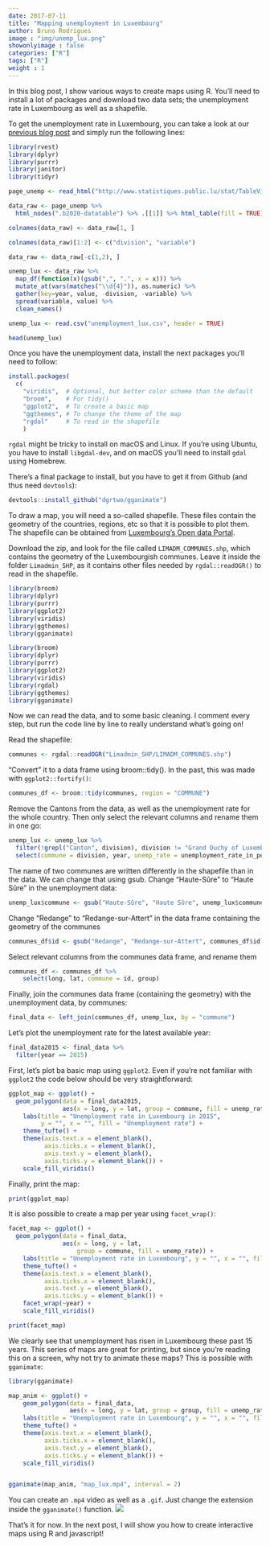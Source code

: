 ```yaml
---
date: 2017-07-11
title: "Mapping unemployment in Luxembourg"
author: Bruno Rodrigues
image : "img/unemp_lux.png"
showonlyimage : false
categories: ["R"]
tags: ["R"]
weight : 1
---
```


In this blog post, I show various ways to create maps using R. You'll need to install a lot of
packages and download two data sets; the unemployment rate in Luxembourg as well as a shapefile.

To get the unemployment rate in Luxembourg, you can take a look at our [previous blog post](http://rdata.lu/portfolio/2017-04-21-scraping-data-from-statec-s-public-tables/)
and simply run the following lines:

```r
library(rvest)
library(dplyr)
library(purrr)
library(janitor)
library(tidyr)

page_unemp <- read_html("http://www.statistiques.public.lu/stat/TableViewer/tableViewHTML.aspx?ReportId=12950&IF_Language=eng&MainTheme=2&FldrName=3&RFPath=91")

data_raw <- page_unemp %>%
  html_nodes(".b2020-datatable") %>% .[[1]] %>% html_table(fill = TRUE)

colnames(data_raw) <- data_raw[1, ]

colnames(data_raw)[1:2] <- c("division", "variable")

data_raw <- data_raw[-c(1,2), ]

unemp_lux <- data_raw %>%
  map_df(function(x)(gsub(",", ".", x = x))) %>%
  mutate_at(vars(matches("\\d{4}")), as.numeric) %>%
  gather(key=year, value, -division, -variable) %>%
  spread(variable, value) %>%
  clean_names()
```

```r
unemp_lux <- read.csv("unemployment_lux.csv", header = TRUE)
```

```r
head(unemp_lux)
```

Once you have the unemployment data, install the next packages you'll need to follow:

```r
install.packages(
  c(
    "viridis",  # Optional, but better color scheme than the default 
    "broom",    # For tidy()
    "ggplot2",  # To create a basic map
    "ggthemes", # To change the theme of the map
    "rgdal"     # To read in the shapefile
    )
```

`rgdal` might be tricky to install on macOS and Linux. If you're using Ubuntu, you have to install
`libgdal-dev`, and on macOS you'll need to install `gdal` using Homebrew.

There's a final package to install, but you have to get it from Github (and thus need `devtools`):

```r
devtools::install_github("dgrtwo/gganimate")
```

To draw a map, you will need a so-called shapefile. These files contain the geometry of the countries, regions, etc so that
it is possible to plot them. The shapefile can be obtained from 
[Luxembourg's Open data Portal](https://data.public.lu/en/datasets/limites-administratives-du-grand-duche-de-luxembourg/).

Download the zip, and look for the file called `LIMADM_COMMUNES.shp`, which contains the geometry of the Luxembourgish communes. Leave it inside the folder `Limadmin_SHP`, as it contains other files needed
by `rgdal::readOGR()` to read in the shapefile.

```r
library(broom)
library(dplyr)
library(purrr)
library(ggplot2)
library(viridis)
library(ggthemes)
library(gganimate)
```

```r
library(broom)
library(dplyr)
library(purrr)
library(ggplot2)
library(viridis)
library(rgdal)
library(ggthemes)
library(gganimate)
```

Now we can read the data, and to some basic cleaning. I comment every step, but run the code line
by line to really understand what's going on!

Read the shapefile:
```r
communes <- rgdal::readOGR("Limadmin_SHP/LIMADM_COMMUNES.shp")
```
"Convert" it to a data frame using broom::tidy(). In the past, this was made with `ggplot2::fortify()`:


```r
communes_df <- broom::tidy(communes, region = "COMMUNE")
```
Remove the Cantons from the data, as well as the unemployment rate for the whole country.
Then only select the relevant columns and rename them in one go:
```r
unemp_lux <- unemp_lux %>%
  filter(!grepl("Canton", division), division != "Grand Duchy of Luxembourg") %>%
  select(commune = division, year, unemp_rate = unemployment_rate_in_percent)
```

The name of two communes are written differently in the shapefile than in the data. We can change 
that using gsub. Change "Haute-Sûre" to "Haute Sûre" in the unemployment data:

```r
unemp_lux$commune <- gsub("Haute-Sûre", "Haute Sûre", unemp_lux$commune)
```

Change "Redange" to "Redange-sur-Attert" in the data frame containing the geometry of the communes

```r
communes_df$id <- gsub("Redange", "Redange-sur-Attert", communes_df$id)
```
Select relevant columns from the communes data frame, and rename them

```r
communes_df <- communes_df %>%
    select(long, lat, commune = id, group) 
```

Finally, join the communes data frame (containing the geometry) with the unemployment data, by communes:

```r
final_data <- left_join(communes_df, unemp_lux, by = "commune")
```

Let's plot the unemployment rate for the latest available year:

```r
final_data2015 <- final_data %>%
  filter(year == 2015)
```

First, let's plot ba basic map using `ggplot2`. Even if you're not familiar with `ggplot2` the 
code below should be very straightforward:

```r
ggplot_map <- ggplot() +
  geom_polygon(data = final_data2015,
               aes(x = long, y = lat, group = commune, fill = unemp_rate)) +
    labs(title = "Unemployment rate in Luxembourg in 2015", 
         y = "", x = "", fill = "Unemployment rate") + 
    theme_tufte() +
    theme(axis.text.x = element_blank(),
          axis.ticks.x = element_blank(),
          axis.text.y = element_blank(),
          axis.ticks.y = element_blank()) + 
    scale_fill_viridis()
```
    
Finally, print the map:
```r
print(ggplot_map)
```

It is also possible to create a map per year using `facet_wrap()`:

```r
facet_map <- ggplot() +
  geom_polygon(data = final_data,
               aes(x = long, y = lat, 
                   group = commune, fill = unemp_rate)) +
    labs(title = "Unemployment rate in Luxembourg", y = "", x = "", fill = "Unemployment rate") + 
    theme_tufte() + 
    theme(axis.text.x = element_blank(),
          axis.ticks.x = element_blank(),
          axis.text.y = element_blank(),
          axis.ticks.y = element_blank()) + 
    facet_wrap(~year) +
    scale_fill_viridis()

print(facet_map)
```

We clearly see that unemployment has risen in Luxembourg these past 15 years. This series of maps
are great for printing, but since you're reading this on a screen, why not try to animate these maps?
This is possible with `gganimate`:

```r
library(gganimate)

map_anim <- ggplot() +
    geom_polygon(data = final_data, 
                 aes(x = long, y = lat, group = group, fill = unemp_rate, frame = year)) +
    labs(title = "Unemployment rate in Luxembourg", y = "", x = "", fill = "Unemployment rate") + 
    theme_tufte() + 
    theme(axis.text.x = element_blank(),
          axis.ticks.x = element_blank(),
          axis.text.y = element_blank(),
          axis.ticks.y = element_blank()) + 
    scale_fill_viridis()


gganimate(map_anim, "map_lux.mp4", interval = 2)
```

You can create an `.mp4` video as well as a `.gif`. Just change the extension inside the 
`gganimate()` function.
![](/img/map_lux.gif)


That's it for now. In the next post, I will show you how to create interactive maps using R and 
javascript!
